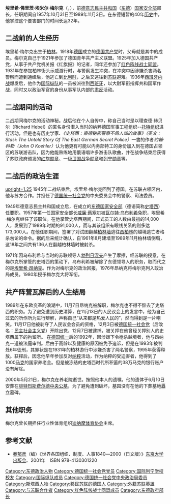 {{Infobox President
| image=Bundesarchiv Bild 183-R0522-177, Erich Mielke (cropped).jpg
| caption=1976年
| order={{DDR}}[[史塔西|国家安全部部长]]
| term_start=1957年12月11日
| term_end=1989年11月18日
| birth_date={{birth date|df=yes|1907|12|28}}
| birth_place={{flag|German Empire}}[[普魯士王國|普魯士王國]][[柏林|柏林]]
| death_date={{death date and age|df=yes|2000|5|21|1907|12|28}}
| death_place= {{GER}}[[柏林|柏林]]
| party={{SED}}
| spouse= 
| children =
| occupation= 政治家、[[迪纳摩体育协会|迪纳摩体育协会]]主席
| awards=
;东德：
{{{!}} style="background: transparent"
{{!}} {{德意志民主共和国英雄}}{{!!}}{{德意志民主共和国英雄}}
{{!}}}
{{{!}} style="background: transparent"
{{!}} {{卡尔·马克思勋章}}{{!!}}{{卡尔·马克思勋章}}{{!!}}{{卡尔·马克思勋章}}{{!!}}{{卡尔·马克思勋章}}
{{!}}-
{{!}} {{卡尔·马克思勋章}}{{!!}}{{卡尔·马克思勋章}}{{!!}}{{卡尔·马克思勋章}}
{{!}}}
;苏联：
{{{!}} style="background: transparent"
{{!}}{{Hero of the Soviet Union}}
{{!}}}
{{{!}} style="background: transparent"
{{!}} {{列宁勋章}}{{!!}}{{列宁勋章}}{{!!}}{{十月革命勋章}}{{!!}}{{红旗勋章}}
{{!}}-
{{!}} {{红旗勋章}}{{!!}}{{红旗勋章}}{{!!}}{{红旗勋章}}{{!!}}{{一级卫国战争勋章}}
{{!}}}
;其他国家
{{{!}} style="background: transparent"
{{!}}{{Ho Chi Minh Order}}{{!!}}{{友谊勋章 (捷克斯洛伐克)}}
{{!}}}
| signature=
}}
'''埃里希·佛里茨·埃米尔·梅尔克'''（{{lang-de|Erich Fritz Emil Mielke}}，{{bd|1907年|12月28日|2000年|5月21日|catIdx=Mielke}}），前[[德意志民主共和国|德意志民主共和国]]（[[东德|东德]]）[[史塔西|国家安全部]]部长，任职期间自1957年10月31日至1989年11月3日。在东德短暂的40年[[德国历史|历史]]中，他掌控这个要害部门的时间长达32年。

==二战前的人生经历==
埃里希·梅尔克出生于[[柏林|柏林]]。1918年[[德国|德国]]成立的[[德国共产党|德国共产党]]时，父母就是其中的成员。梅尔克自己于1921年参加了德国青年共产主义联盟。1925年加入德国共产党，从事于共产党机关报《红旗报》的记者，同年还参加了[[红色阵线战士同盟|红色阵线战士同盟]]。1931年在参加柏林街头示威游行时，与警察发生冲突，在冲突中因涉嫌杀害两名警察而遭到通缉后，他逃亡到[[比利时|比利时]]，之后又逃往到[[苏联|苏联]]避难。1936年[[西班牙内战|西班牙内战]]爆发后，他作为[[国际纵队|国际纵队]]的一员被派往到[[西班牙|西班牙]]，以大尉军衔指挥共和国军作战，同时又以政治军官的身份从事军队内部的[[肃反|肃反]]活动。

==二战期间的活动==
二战期间梅尔克的活动神秘。战后他在个人自传中，称自己当时是以理查德·赫贝尔（Richard Hebel）的匿名身份潜入当时的纳粹德国军事工程组织--[[托特组织|托特组织]]进行活动，但是也有历史学家、''《史塔西：東德秘密警察不爲人知的故事》（英文：Stasi: The Untold Story Of The East German Secret Police）''一書的作者''约翰·科勒（John O Koehler）''认为他更有可能以内务部特工的身份加入到在德国占领区的苏联游击队，因为他能熟练地用俄语唱许多游击队歌曲，并在战争结束后获得了苏联政府颁发的[[红旗勋章|红旗勋章]]、一级[[卫国战争勋章|卫国战争勋章]]和[[列宁勋章|列宁勋章]]等。

==二战后的政治生涯==
[[file:Bundesarchiv_Bild_Y_10-0097-91,_30_Jahre_MfS,_Erich_Honecker,_Erich_Mielke.jpg|upright=1.25]]
1945年二战结束后，埃里希·梅尔克回到了德国。在苏联占领区内，他与苏方合作。并担任了[[德国统一社会党|德国统一社会党]]的中央委员会中的警察、司法委员。

1949年德意志民主共和国成立后，在成立的[[史塔西|东德国家安全部]]（德语简称[[史塔西|史塔西]]）任要职。1957年第一任国家安全部长[[威廉·蔡塞尔|威廉·蔡塞尔]]被[[瓦尔特·乌布利希|瓦尔特·乌布利希]]免职，埃里希·梅尔克继任了该职位。在他掌管史塔西期间，正式员工的人数由最初的14,000人，发展到了1989年时期的91,000人，而与其该组织有眼线关系的则多达173,000人。在他任职期间，签署了对试图翻越[[柏林墙|柏林墙]]逃往[[西柏林|西柏林]]的越境逃亡者格杀勿论的命令。据{{link-en|波茨坦当代历史研究中心|Centre for Contemporary History}}的后来统计确认，自1961年8月建墙至1989年11月柏林墙倒塌，这18年之间共有136人在翻越柏林墙时被射杀。

1971年因乌布利希与当时的苏联领导人[[勃列日涅夫|勃列日涅夫]]产生了摩擦，经苏联的授意，在梅尔克所掌管的史塔西的策动下，乌布利希被解除了东德领导人的职务，取而代之的是[[埃里希·昂纳克|埃里希·昂纳克]]。作为对梅尔克的政治回报，1976年昂纳克将梅尔克列入政治局成员。1980年授予梅尔克大将军衔。

==共产阵营瓦解后的人生结局==
1989年在东欧变革的浪潮中，11月7日昂纳克被解职，梅尔克也不得不辞去了史塔西的职务。为了避免遭到历史清算，在11月13日的人民议会上的发言中，他为自己过去的所作所为进行辩解，声称自己“从来都是热爱人民的”，然而得到是一片嘲笑。11月17日他被剥夺了人民议会会员的资格，12月3日被[[德国统一社会党|德国统一社会党]]（后改名：[[民主社会主义党_(德国)|民主社会主义党]]）开除出党，12月7日被逮捕，被关押在他曾经关押别人的史塔西属下的拘留所。
在[[德国统一|德国统一]]后的1992年，因涉嫌下令枪杀越境者，他与昂纳克一道被法庭审判。后由于高龄以及健康的原因被免予追诉，但是在1993年被判处6年徒刑，其罪状是在1931年的柏林游行中涉嫌杀害了两名警察，1995年获得释放。获释后，因念他早年参加反对[[纳粹|纳粹]]活动，作为纳粹的受迫害者，他得到了1000[[马克|马克]]的国家养老金。但是被冻结的史塔西时代所积蓄的38万马克的银行账户没有解除。

2000年5月21日，梅尔克在养老院逝世。按照他本人的遗嘱，他的遗体于6月10日安葬在[[腓特烈斯费尔德中央公墓|腓特烈斯费尔德中央公墓]]，为了避免遭到破坏，墓园没有在他的下葬墓地矗立墓碑。

==其他职务==
梅尔克曾长期担任行业性体育组织[[迪纳摩体育协会|迪纳摩体育协会]]主席。

==参考文献==
* [[秦郁彦|秦郁彦]]（编）《世界各国组织、制度、人事1840―2000（日文版）》[[东京大学出版会|东京大学出版会]]、2001年　ISBN 978-4130301220

{{德意志民主共和國大將}}
{{Authority control}}
{{DEFAULTSORT:Erich, Mielke}}
[[Category:东德政治人物|Category:东德政治人物]]
[[Category:德国统一社会党党员|Category:德国统一社会党党员]]
[[Category:国际列宁学校校友|Category:国际列宁学校校友]]
[[Category:国际纵队成员|Category:国际纵队成员]]
[[Category:德国统一社会党中央政治局委员|Category:德国统一社会党中央政治局委员]]
[[Category:斯塔西人物|Category:斯塔西人物]]
[[Category:移民苏联的德国人|Category:移民苏联的德国人]]
[[Category:外籍苏联英雄|Category:外籍苏联英雄]]
[[Category:与苏联合作者|Category:与苏联合作者]]
[[Category:红色阵线战士同盟成员|Category:红色阵线战士同盟成员]]
[[Category:东德政府部长|Category:东德政府部长]]